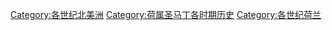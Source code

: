 [[Category:各世纪北美洲|Category:各世纪北美洲]]
[[Category:荷属圣马丁各时期历史|Category:荷属圣马丁各时期历史]]
[[Category:各世纪荷兰|Category:各世纪荷兰]]